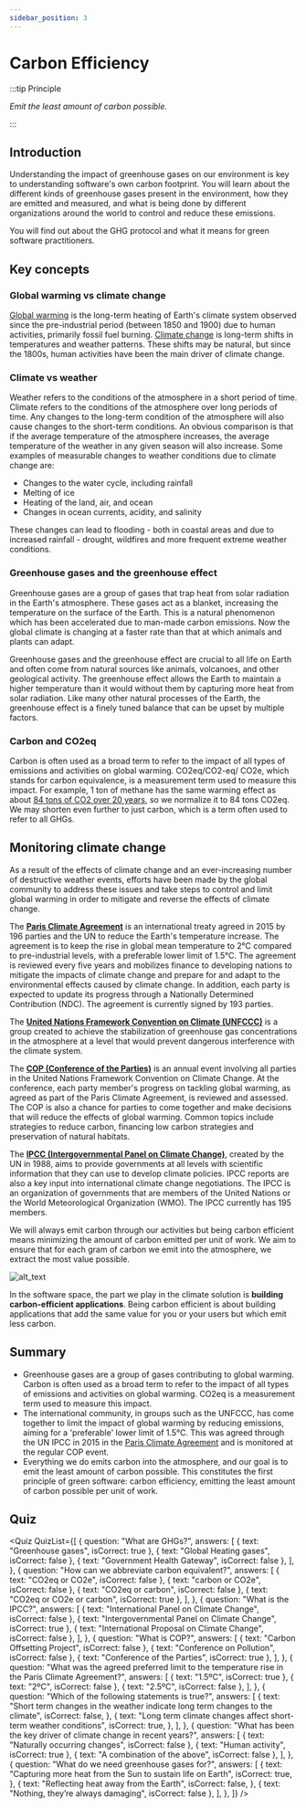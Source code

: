 ```yaml
---
sidebar_position: 3
---
```



# Carbon Efficiency

:::tip Principle

_Emit the least amount of carbon possible._

:::

## Introduction

Understanding the impact of greenhouse gases on our environment is key to understanding software's own carbon footprint. You will learn about the different kinds of greenhouse gases present in the environment, how they are emitted and measured, and what is being done by different organizations around the world to control and reduce these emissions.

You will find out about the GHG protocol and what it means for green software practitioners.

## Key concepts

### Global warming vs climate change

[Global warming](https://climate.nasa.gov/global-warming-vs-climate-change/) is the long-term heating of Earth's climate system observed since the pre-industrial period (between 1850 and 1900) due to human activities, primarily fossil fuel burning. [Climate change](https://climate.nasa.gov/global-warming-vs-climate-change/) is long-term shifts in temperatures and weather patterns. These shifts may be natural, but since the 1800s, human activities have been the main driver of climate change.

### Climate vs weather

Weather refers to the conditions of the atmosphere in a short period of time. Climate refers to the conditions of the atmosphere over long periods of time. Any changes to the long-term condition of the atmosphere will also cause changes to the short-term conditions. An obvious comparison is that if the average temperature of the atmosphere increases, the average temperature of the weather in any given season will also increase. Some examples of measurable changes to weather conditions due to climate change are:

- Changes to the water cycle, including rainfall
- Melting of ice
- Heating of the land, air, and ocean
- Changes in ocean currents, acidity, and salinity

These changes can lead to flooding - both in coastal areas and due to increased rainfall - drought, wildfires and more frequent extreme weather conditions.

### Greenhouse gases and the greenhouse effect

Greenhouse gases are a group of gases that trap heat from solar radiation in the Earth's atmosphere. These gases act as a blanket, increasing the temperature on the surface of the Earth. This is a natural phenomenon which has been accelerated due to man-made carbon emissions. Now the global climate is changing at a faster rate than that at which animals and plants can adapt.

Greenhouse gases and the greenhouse effect are crucial to all life on Earth and often come from natural sources like animals, volcanoes, and other geological activity. The greenhouse effect allows the Earth to maintain a higher temperature than it would without them by capturing more heat from solar radiation. Like many other natural processes of the Earth, the greenhouse effect is a finely tuned balance that can be upset by multiple factors.

### Carbon and CO2eq

Carbon is often used as a broad term to refer to the impact of all types of emissions and activities on global warming. CO2eq/CO2-eq/ CO2e, which stands for carbon equivalence, is a measurement term used to measure this impact. For example, 1 ton of methane has the same warming effect as about [84 tons of CO2 over 20 years](https://energy.ec.europa.eu/topics/oil-gas-and-coal/methane-emissions_en), so we normalize it to 84 tons CO2eq. We may shorten even further to just carbon, which is a term often used to refer to all GHGs.

## Monitoring climate change

As a result of the effects of climate change and an ever-increasing number of destructive weather events, efforts have been made by the global community to address these issues and take steps to control and limit global warming in order to mitigate and reverse the effects of climate change.

The [**Paris Climate Agreement**](https://unfccc.int/process-and-meetings/the-paris-agreement/the-paris-agreement) is an international treaty agreed in 2015 by 196 parties and the UN to reduce the Earth's temperature increase. The agreement is to keep the rise in global mean temperature to 2°C compared to pre-industrial levels, with a preferable lower limit of 1.5°C. The agreement is reviewed every five years and mobilizes finance to developing nations to mitigate the impacts of climate change and prepare for and adapt to the environmental effects caused by climate change. In addition, each party is expected to update its progress through a Nationally Determined Contribution (NDC). The agreement is currently signed by 193 parties.

The [**United Nations Framework Convention on Climate (UNFCCC)**](https://unfccc.int/process-and-meetings/the-convention/what-is-the-united-nations-framework-convention-on-climate-change) is a group created to achieve the stabilization of greenhouse gas concentrations in the atmosphere at a level that would prevent dangerous interference with the climate system.

The [**COP (Conference of the Parties)**](https://unfccc.int/process/bodies/supreme-bodies/conference-of-the-parties-cop) is an annual event involving all parties in the United Nations Framework Convention on Climate Change. At the conference, each party member's progress on tackling global warming, as agreed as part of the Paris Climate Agreement, is reviewed and assessed. The COP is also a chance for parties to come together and make decisions that will reduce the effects of global warming. Common topics include strategies to reduce carbon, financing low carbon strategies and preservation of natural habitats.

The [**IPCC (Intergovernmental Panel on Climate Change)**](https://www.ipcc.ch/about/), created by the UN in 1988, aims to provide governments at all levels with scientific information that they can use to develop climate policies. IPCC reports are also a key input into international climate change negotiations. The IPCC is an organization of governments that are members of the United Nations or the World Meteorological Organization (WMO). The IPCC currently has 195 members.

We will always emit carbon through our activities but being carbon efficient means minimizing the amount of carbon emitted per unit of work. We aim to ensure that for each gram of carbon we emit into the atmosphere, we extract the most value possible.

![alt_text](./images/02_monitoring_climate_change.png "image_tooltip")

In the software space, the part we play in the climate solution is **building carbon-efficient applications**. Being carbon efficient is about building applications that add the same value for you or your users but which emit less carbon.

## Summary

- Greenhouse gases are a group of gases contributing to global warming. Carbon is often used as a broad term to refer to the impact of all types of emissions and activities on global warming. CO2eq is a measurement term used to measure this impact.
- The international community, in groups such as the UNFCCC, has come together to limit the impact of global warming by reducing emissions, aiming for a 'preferable' lower limit of 1.5°C. This was agreed through the UN IPCC in 2015 in the [Paris Climate Agreement](https://unfccc.int/process-and-meetings/the-paris-agreement/the-paris-agreement) and is monitored at the regular COP event.
- Everything we do emits carbon into the atmosphere, and our goal is to emit the least amount of carbon possible. This constitutes the first principle of green software: carbon efficiency, emitting the least amount of carbon possible per unit of work.

## Quiz

<Quiz
  QuizList={[
    {
      question: "What are GHGs?",
      answers: [
        { text: "Greenhouse gases", isCorrect: true },
        { text: "Global Heating gases", isCorrect: false },
        { text: "Government Health Gateway", isCorrect: false },
      ],
    },
    {
      question: "How can we abbreviate carbon equivalent?",
      answers: [
        { text: "CO2eq or CO2e", isCorrect: false },
        { text: "carbon or CO2e", isCorrect: false },
        { text: "CO2eq or carbon", isCorrect: false },
        { text: "CO2eq or CO2e or carbon", isCorrect: true },
      ],
    },
    {
      question: "What is the IPCC?",
      answers: [
        { text: "International Panel on Climate Change", isCorrect: false },
        { text: "Intergovernmental Panel on Climate Change", isCorrect: true },
        { text: "International Proposal on Climate Change", isCorrect: false },
      ],
    },
    {
      question: "What is COP?",
      answers: [
        { text: "Carbon Offsetting Project", isCorrect: false },
        { text: "Conference on Pollution", isCorrect: false },
        { text: "Conference of the Parties", isCorrect: true },
      ],
    },
    {
      question:
        "What was the agreed preferred limit to the temperature rise in the Paris Climate Agreement?",
      answers: [
        { text: "1.5ºC", isCorrect: true },
        { text: "2ºC", isCorrect: false },
        { text: "2.5ºC", isCorrect: false },
      ],
    },
    {
      question: "Which of the following statements is true?",
      answers: [
        {
          text: "Short term changes in the weather indicate long term changes to the climate",
          isCorrect: false,
        },
        {
          text: "Long term climate changes affect short-term weather conditions",
          isCorrect: true,
        },
      ],
    },
    {
      question:
        "What has been the key driver of climate change in recent years?",
      answers: [
        { text: "Naturally occurring changes", isCorrect: false },
        { text: "Human activity", isCorrect: true },
        { text: "A combination of the above", isCorrect: false },
      ],
    },
    {
      question: "What do we need greenhouse gases for?",
      answers: [
        {
          text: "Capturing more heat from the Sun to sustain life on Earth",
          isCorrect: true,
        },
        {
          text: "Reflecting heat away from the Earth",
          isCorrect: false,
        },
        { text: "Nothing, they’re always damaging", isCorrect: false },
      ],
    },
  ]}
/>
